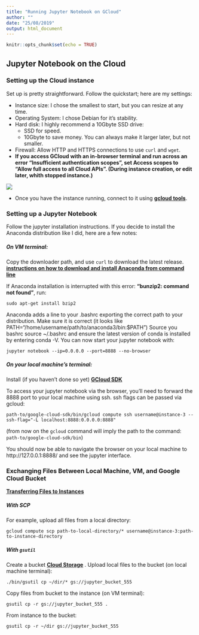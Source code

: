 ```yaml
---
title: "Running Jupyter Notebook on GCloud"
author: ""
date: "25/08/2019"
output: html_document
---
```


```r
knitr::opts_chunk$set(echo = TRUE)
```

## Jupyter Notebook on the Cloud

### Setting up the Cloud instance
Set up is pretty straightforward. Follow the quickstart; here are my settings:

* Instance size: I chose the smallest to start, but you can resize at any time.
* Operating System: I chose Debian for it's stability.
* Hard disk: I highly recommend a 10Gbyte SSD drive: 
  * SSD for speed.
  * 10Gbyte to save money. You can always make it larger later, but not smaller.
* Firewall: Allow HTTP and HTTPS connections to use `curl` and `wget`.
* __If you access GCloud with an in-browser terminal and run across an error "Insufficient authentication scopes", set  Access scopes to "Allow full access to all Cloud APIs". (During instance creation, or edit later, whith stopped instance.)__

![](./assets/allowCloudAPIs.png)

* Once you have the instance running, connect to it using __[gcloud tools](https://cloud.google.com/compute/docs/instances/connecting-to-instance#sshingcloud)__.

### Setting up a Jupyter Notebook
Follow the jupyter installation instructions. If you decide to install the Anaconda distribution like I did, here are a few notes:

##### On VM terminal: 

Copy the downloader path, and use `curl` to download the latest release.
__[instructions on how to download and install Anaconda from command line](https://www.digitalocean.com/community/tutorials/how-to-install-anaconda-on-ubuntu-18-04-quickstart)__

If Anaconda installation is interrupted with this error:  __"bunzip2: command not found"__, run:

    sudo apt-get install bzip2 

Anaconda adds a line to your .bashrc exporting the correct path to your distribution. Make sure it is correct (it looks like PATH="/home/username/path/to/anaconda3/bin:$PATH")
Source you bashrc source ~/.bashrc and ensure the latest version of conda is installed by entering conda -V.
You can now start your jupyter notebook with: 

    jupyter notebook --ip=0.0.0.0 --port=8888 --no-browser 

##### On your local machine's terminal:

Install (if you haven't done so yet) __[GCloud SDK](https://cloud.google.com/sdk/docs/#install_the_latest_cloud_tools_version_cloudsdk_current_version)__

To access your jupyter notebook via the browser, you'll need to forward the 8888 port to your local machine using ssh. ssh flags can be passed via gcloud: 

    path-to/google-cloud-sdk/bin/gcloud compute ssh username@instance-3 --ssh-flag="-L localhost:8888:0.0.0.0:8888" 
    
(from now on the `gcloud` command will imply the path to the command: `path-to/google-cloud-sdk/bin`)

You should now be able to navigate the browser on your local machine to http://127.0.0.1:8888/ and see the jupyter interface.

### Exchanging Files Between Local Machine, VM, and Google Cloud Bucket

__[Transferring Files to Instances](https://cloud.google.com/compute/docs/instances/transfer-files)__

##### With **SCP**

For example, upload all files from a local directory:

    gcloud compute scp path-to-local-directory/* username@instance-3:path-to-instance-directory

##### With **`gsutil`** 

Create a bucket __[Cloud Storage](https://cloud.google.com/compute/docs/instances/transfer-files#gcstransfer)__ . Upload local files to the bucket (on local machine terminal): 

    ./bin/gsutil cp ~/dir/* gs://jupyter_bucket_555
    
Copy files from bucket to the instance (on VM terminal):

    gsutil cp -r gs://jupyter_bucket_555 .

From instance to the bucket:
    
    gsutil cp -r ~/dir gs://jupyter_bucket_555



